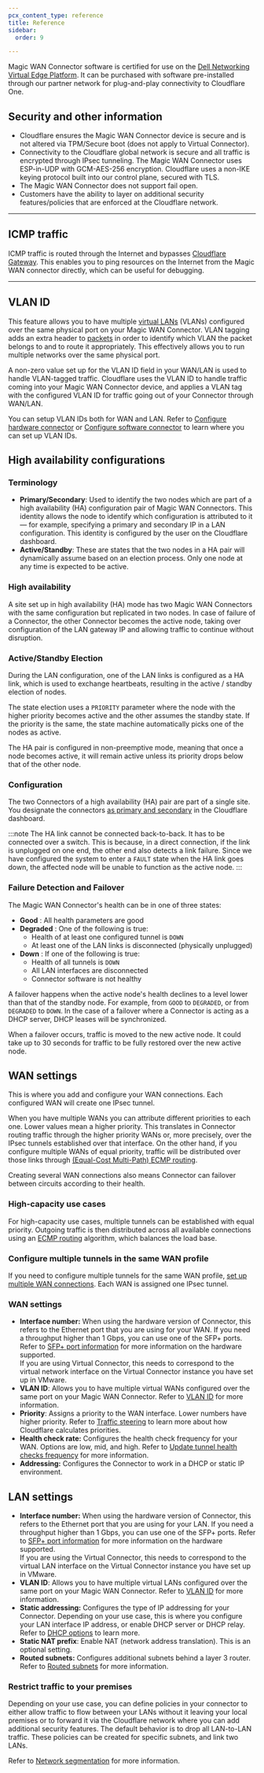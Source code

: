 ```yaml
---
pcx_content_type: reference
title: Reference
sidebar:
  order: 9

---
```



Magic WAN Connector software is certified for use on the [Dell Networking Virtual Edge Platform](https://www.dell.com/support/home/en-us/product-support/product/dell-emc-networking-vep1445-vep1485/docs). It can be purchased with software pre-installed through our partner network for plug-and-play connectivity to Cloudflare One.

## Security and other information

- Cloudflare ensures the Magic WAN Connector device is secure and is not altered via TPM/Secure boot (does not apply to Virtual Connector).
- Connectivity to the Cloudflare global network is secure and all traffic is encrypted through <GlossaryTooltip term="IPsec tunnel">IPsec</GlossaryTooltip> tunneling. The Magic WAN Connector uses ESP-in-UDP with GCM-AES-256 encryption. Cloudflare uses a non-IKE keying protocol built into our control plane, secured with TLS.
- The Magic WAN Connector does not support fail open.
- Customers have the ability to layer on additional security features/policies that are enforced at the Cloudflare network.

---

## ICMP traffic

<GlossaryTooltip term="ICMP">ICMP traffic</GlossaryTooltip> is routed through the Internet and bypasses [Cloudflare Gateway](/cloudflare-one/policies/gateway/). This enables you to ping resources on the Internet from the Magic WAN connector directly, which can be useful for debugging.

---

## VLAN ID

This feature allows you to have multiple [virtual LANs](https://www.cloudflare.com/learning/network-layer/what-is-a-lan/) (VLANs) configured over the same physical port on your Magic WAN Connector. VLAN tagging adds an extra header to [packets](https://www.cloudflare.com/learning/network-layer/what-is-a-packet/) in order to identify which VLAN the packet belongs to and to route it appropriately. This effectively allows you to run multiple networks over the same physical port.

A non-zero value set up for the VLAN ID field in your WAN/LAN is used to handle VLAN-tagged traffic. Cloudflare uses the VLAN ID to handle traffic coming into your Magic WAN Connector device, and applies a VLAN tag with the configured VLAN ID for traffic going out of your Connector through WAN/LAN.

You can setup VLAN IDs both for WAN and LAN. Refer to [Configure hardware connector](/magic-wan/configuration/connector/configure-hardware-connector/) or [Configure software connector](/magic-wan/configuration/connector/configure-virtual-connector/) to learn where you can set up VLAN IDs.

## High availability configurations

### Terminology

- **Primary/Secondary**: Used to identify the two nodes which are part of a high availability (HA) configuration pair of Magic WAN Connectors. This identity allows the node to identify which configuration is attributed to it — for example, specifying a primary and secondary IP in a LAN configuration. This identity is configured by the user on the Cloudflare dashboard.
- **Active/Standby**: These are states that the two nodes in a HA pair will dynamically assume based on an election process. Only one node at any time is expected to be active.

### High availability

A site set up in high availability (HA) mode has two Magic WAN Connectors with the same configuration but replicated in two nodes. In case of failure of a Connector, the other Connector becomes the active node, taking over configuration of the LAN gateway IP and allowing traffic to continue without disruption.

### Active/Standby Election

During the LAN configuration, one of the LAN links is configured as a HA link, which is used to exchange heartbeats, resulting in the active / standby election of nodes.

The state election uses a `PRIORITY` parameter where the node with the higher priority becomes active and the other assumes the standby state. If the priority is the same, the state machine automatically picks one of the nodes as active.

The HA pair is configured in non-preemptive mode, meaning that once a node becomes active, it will remain active unless its priority drops below that of the other node.

### Configuration

The two Connectors of a high availability (HA) pair are part of a single site. You designate the connectors [as primary and secondary](/magic-wan/configuration/connector/configure-hardware-connector/#create-a-high-availability-configuration) in the Cloudflare dashboard.

:::note
The HA link cannot be connected back-to-back. It has to be connected over a switch. This is because, in a direct connection, if the link is unplugged on one end, the other end also detects a link failure. Since we have configured the system to enter a `FAULT` state when the HA link goes down, the affected node will be unable to function as the active node.
:::

### Failure Detection and Failover

The Magic WAN Connector's health can be in one of three states:

- **Good** : All health parameters are good
- **Degraded** : One of the following is true:
  - Health of at least one configured tunnel is `DOWN`
  - At least one of the LAN links is disconnected (physically unplugged)
- **Down** : If one of the following is true:
  - Health of all tunnels is `DOWN`
  - All LAN interfaces are disconnected
  - Connector software is not healthy

A failover happens when the active node's health declines to a level lower than that of the standby node. For example, from `GOOD` to `DEGRADED`, or from `DEGRADED` to `DOWN`. In the case of a failover where a Connector is acting as a DHCP server, DHCP leases will be synchronized.

When a failover occurs, traffic is moved to the new active node. It could take up to 30 seconds for traffic to be fully restored over the new active node.

## WAN settings

This is where you add and configure your WAN connections. Each configured WAN will create one IPsec tunnel.

When you have multiple WANs you can attribute different priorities to each one. Lower values mean a higher priority. This translates in Connector routing traffic through the higher priority WANs or, more precisely, over the IPsec tunnels established over that interface. On the other hand, if you configure multiple WANs of equal priority, traffic will be distributed over those links through [(Equal-Cost Multi-Path) ECMP routing](/magic-wan/reference/traffic-steering/#equal-cost-multi-path-routing).

Creating several WAN connections also means Connector can failover between circuits according to their health.

### High-capacity use cases

For high-capacity use cases, multiple tunnels can be established with equal priority. Outgoing traffic is then distributed across all available connections using an [ECMP routing](/magic-wan/reference/traffic-steering/#equal-cost-multi-path-routing) algorithm, which balances the load base.

### Configure multiple tunnels in the same WAN profile

If you need to configure multiple tunnels for the same WAN profile, [set up multiple WAN connections](/magic-wan/configuration/connector/configure-hardware-connector/#2-create-a-wan). Each WAN is assigned one IPsec tunnel.

### WAN settings

- **Interface number:** When using the hardware version of Connector, this refers to the Ethernet port that you are using for your WAN. If you need a throughput higher than 1 Gbps, you can use one of the SFP+ ports. Refer to [SFP+ port information](/magic-wan/configuration/connector/configure-hardware-connector/sfp-port-information/) for more information on the hardware supported. <br />  If you are using Virtual Connector, this needs to correspond to the virtual network interface on the Virtual Connector instance you have set up in VMware.
- **VLAN ID**: Allows you to have multiple virtual WANs configured over the same port on your Magic WAN Connector. Refer to [VLAN ID](https://developers.cloudflare.com/magic-wan/configuration/connector/reference/#vlan-id) for more information.
- **Priority**: Assigns a priority to the WAN interface. Lower numbers have higher priority. Refer to [Traffic steering](https://developers.cloudflare.com/magic-wan/reference/traffic-steering/) to learn more about how Cloudflare calculates priorities.
- **Health check rate:** Configures the health check frequency for your WAN. Options are low, mid, and high. Refer to [Update tunnel health checks frequency](https://developers.cloudflare.com/magic-wan/configuration/common-settings/tunnel-health-checks/) for more information.
- **Addressing:** Configures the Connector to work in a DHCP or static IP environment.

## LAN settings

- **Interface number:** When using the hardware version of Connector, this refers to the Ethernet port that you are using for your LAN. If you need a throughput higher than 1 Gbps, you can use one of the SFP+ ports. Refer to [SFP+ port information](/magic-wan/configuration/connector/configure-hardware-connector/sfp-port-information/) for more information on the hardware supported. <br />  If you are using the Virtual Connector, this needs to correspond to the virtual LAN interface on the Virtual Connector instance you have set up in VMware.
- **VLAN ID**: Allows you to have multiple virtual LANs configured over the same port on your Magic WAN Connector. Refer to [VLAN ID](https://developers.cloudflare.com/magic-wan/configuration/connector/reference/#vlan-id) for more information.
- **Static addressing:** Configures the type of IP addressing for your Connector. Depending on your use case, this is where you configure your LAN interface IP address, or enable  DHCP server or DHCP relay. Refer to [DHCP options](/magic-wan/configuration/connector/network-options/dhcp/) to learn more.
- **Static NAT prefix**: Enable NAT (network address translation). This is an optional setting.
- **Routed subnets:** Configures additional subnets behind a layer 3 router. Refer to [Routed subnets](/magic-wan/configuration/connector/network-options/routed-subnets/) for more information.

### Restrict traffic to your premises

Depending on your use case, you can define policies in your connector to either allow traffic to flow between your LANs without it leaving your local premises or to forward it via the Cloudflare network where you can add additional security features. The default behavior is to drop all LAN-to-LAN traffic. These policies can be created for specific subnets, and link two LANs.

Refer to [Network segmentation](https://developers.cloudflare.com/magic-wan/configuration/connector/network-options/network-segmentation/) for more information.